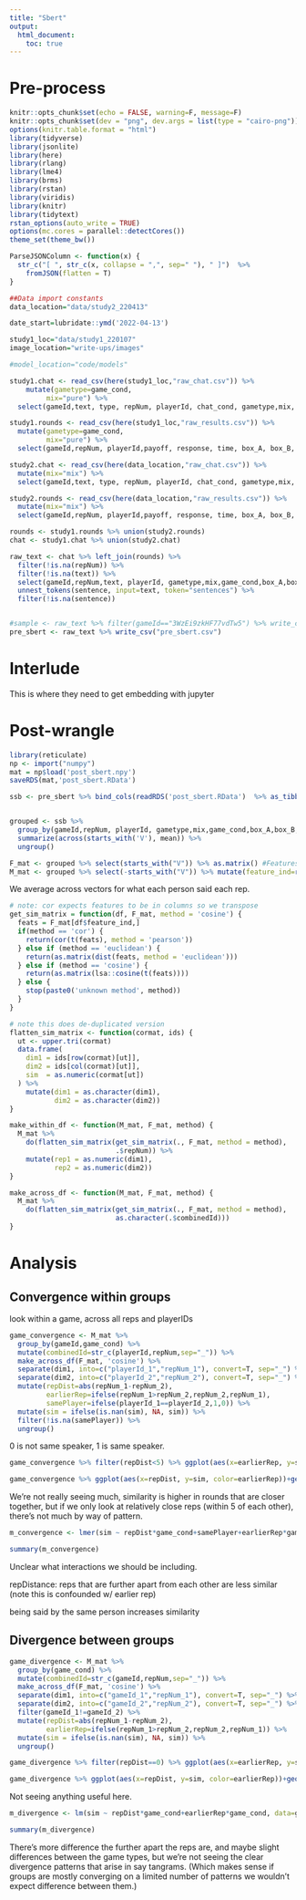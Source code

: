 ```yaml
---
title: "Sbert"
output:
  html_document: 
    toc: true
---
```


# Pre-process

```r
knitr::opts_chunk$set(echo = FALSE, warning=F, message=F)
knitr::opts_chunk$set(dev = "png", dev.args = list(type = "cairo-png"))
options(knitr.table.format = "html")
library(tidyverse)
library(jsonlite)
library(here)
library(rlang)
library(lme4)
library(brms)
library(rstan)
library(viridis)
library(knitr)
library(tidytext)
rstan_options(auto_write = TRUE)
options(mc.cores = parallel::detectCores())
theme_set(theme_bw())

ParseJSONColumn <- function(x) {
  str_c("[ ", str_c(x, collapse = ",", sep=" "), " ]")  %>% 
    fromJSON(flatten = T)
}

##Data import constants
data_location="data/study2_220413"

date_start=lubridate::ymd('2022-04-13')

study1_loc="data/study1_220107"
image_location="write-ups/images"

#model_location="code/models"
```


```r
study1.chat <- read_csv(here(study1_loc,"raw_chat.csv")) %>% 
    mutate(gametype=game_cond,
         mix="pure") %>% 
  select(gameId,text, type, repNum, playerId, chat_cond, gametype,mix, game_cond, targets)

study1.rounds <- read_csv(here(study1_loc,"raw_results.csv")) %>% 
  mutate(gametype=game_cond,
         mix="pure") %>% 
  select(gameId,repNum, playerId,payoff, response, time, box_A, box_B, AA, AB, BA, BB, chat_cond, gametype,mix, role)

study2.chat <- read_csv(here(data_location,"raw_chat.csv")) %>% 
  mutate(mix="mix") %>% 
  select(gameId,text, type, repNum, playerId, chat_cond, gametype,mix, game_cond, targets)

study2.rounds <- read_csv(here(data_location,"raw_results.csv")) %>% 
  mutate(mix="mix") %>% 
  select(gameId,repNum, playerId,payoff, response, time, box_A, box_B, AA, AB, BA, BB, chat_cond, gametype,mix, role)

rounds <- study1.rounds %>% union(study2.rounds)
chat <- study1.chat %>% union(study2.chat)


```

```r

raw_text <- chat %>% left_join(rounds) %>% 
  filter(!is.na(repNum)) %>% 
  filter(!is.na(text)) %>% 
  select(gameId,repNum,text, playerId, gametype,mix,game_cond,box_A,box_B,payoff,response,AA,AB,BA,BB) %>% 
  unnest_tokens(sentence, input=text, token="sentences") %>% 
  filter(!is.na(sentence))


#sample <- raw_text %>% filter(gameId=="3WzEi9zkHF77vdTw5") %>% write_csv("sample.csv")
pre_sbert <- raw_text %>% write_csv("pre_sbert.csv")
```

# Interlude
This is where they need to get embedding with jupyter

# Post-wrangle

```r
library(reticulate)
np <- import("numpy")
mat = np$load('post_sbert.npy')
saveRDS(mat,'post_sbert.RData')
```

```r
ssb <- pre_sbert %>% bind_cols(readRDS('post_sbert.RData')  %>% as_tibble())


grouped <- ssb %>%
  group_by(gameId,repNum, playerId, gametype,mix,game_cond,box_A,box_B,payoff,response,AA,AB,BA,BB) %>% 
  summarize(across(starts_with('V'), mean)) %>% 
  ungroup() 

F_mat <- grouped %>% select(starts_with("V")) %>% as.matrix() #Features
M_mat <- grouped %>% select(-starts_with("V")) %>% mutate(feature_ind=row_number())
```

We average across vectors for what each person said each rep. 

```r
# note: cor expects features to be in columns so we transpose
get_sim_matrix = function(df, F_mat, method = 'cosine') {
  feats = F_mat[df$feature_ind,]
  if(method == 'cor') {
    return(cor(t(feats), method = 'pearson'))
  } else if (method == 'euclidean') {
    return(as.matrix(dist(feats, method = 'euclidean')))
  } else if (method == 'cosine') {
    return(as.matrix(lsa::cosine(t(feats))))
  } else {
    stop(paste0('unknown method', method))
  }
}

# note this does de-duplicated version
flatten_sim_matrix <- function(cormat, ids) {
  ut <- upper.tri(cormat)
  data.frame(
    dim1 = ids[row(cormat)[ut]],
    dim2 = ids[col(cormat)[ut]],
    sim  = as.numeric(cormat[ut])
  ) %>%
    mutate(dim1 = as.character(dim1),
           dim2 = as.character(dim2))
}

make_within_df <- function(M_mat, F_mat, method) {
  M_mat %>%
    do(flatten_sim_matrix(get_sim_matrix(., F_mat, method = method),
                          .$repNum)) %>%
    mutate(rep1 = as.numeric(dim1), 
           rep2 = as.numeric(dim2)) 
}

make_across_df <- function(M_mat, F_mat, method) {
  M_mat %>%
    do(flatten_sim_matrix(get_sim_matrix(., F_mat, method = method),
                          as.character(.$combinedId)))
}
```

# Analysis

## Convergence within groups

look within a game, across all reps and playerIDs

```r

game_convergence <- M_mat %>% 
  group_by(gameId,game_cond) %>% 
  mutate(combinedId=str_c(playerId,repNum,sep="_")) %>% 
  make_across_df(F_mat, 'cosine') %>% 
  separate(dim1, into=c("playerId_1","repNum_1"), convert=T, sep="_") %>% 
  separate(dim2, into=c("playerId_2","repNum_2"), convert=T, sep="_") %>% 
  mutate(repDist=abs(repNum_1-repNum_2),
         earlierRep=ifelse(repNum_1>repNum_2,repNum_2,repNum_1),
         samePlayer=ifelse(playerId_1==playerId_2,1,0)) %>% 
  mutate(sim = ifelse(is.nan(sim), NA, sim)) %>%
  filter(!is.na(samePlayer)) %>% 
  ungroup()

```

0 is not same speaker, 1 is same speaker.

```r
game_convergence %>% filter(repDist<5) %>% ggplot(aes(x=earlierRep, y=sim, color=repDist))+geom_point(alpha=.1)+geom_smooth()+facet_grid(game_cond~samePlayer)+labs(title="Rep distance <5")

game_convergence %>% ggplot(aes(x=repDist, y=sim, color=earlierRep))+geom_point(alpha=.01)+geom_smooth()+facet_grid(game_cond~samePlayer)

```

We're not really seeing much, similarity is higher in rounds that are closer together, but if we only look at relatively close reps (within 5 of each other), there's not much by way of pattern.

```r
m_convergence <- lmer(sim ~ repDist*game_cond+samePlayer+earlierRep*game_cond + (1|gameId), data=game_convergence)

summary(m_convergence)
```

Unclear what interactions we should be including. 

repDistance: reps that are further apart from each other are less similar (note this is confounded w/ earlier rep)

being said by the same person increases similarity

## Divergence between groups

```r

game_divergence <- M_mat %>% 
  group_by(game_cond) %>% 
  mutate(combinedId=str_c(gameId,repNum,sep="_")) %>% 
  make_across_df(F_mat, 'cosine') %>% 
  separate(dim1, into=c("gameId_1","repNum_1"), convert=T, sep="_") %>% 
  separate(dim2, into=c("gameId_2","repNum_2"), convert=T, sep="_") %>% 
  filter(gameId_1!=gameId_2) %>% 
  mutate(repDist=abs(repNum_1-repNum_2),
         earlierRep=ifelse(repNum_1>repNum_2,repNum_2,repNum_1)) %>% 
  mutate(sim = ifelse(is.nan(sim), NA, sim)) %>%
  ungroup()
```

```r
game_divergence %>% filter(repDist==0) %>% ggplot(aes(x=earlierRep, y=sim))+geom_point(alpha=.1)+geom_smooth()+facet_grid(game_cond~.)+labs(title="Rep distance == 0")

game_divergence %>% ggplot(aes(x=repDist, y=sim, color=earlierRep))+geom_point(alpha=.01)+geom_smooth()+facet_grid(game_cond~.)

```

Not seeing anything useful here.

```r

m_divergence <- lm(sim ~ repDist*game_cond+earlierRep*game_cond, data=game_convergence)

summary(m_divergence)
```

There's more difference the further apart the reps are, and maybe slight differences between the game types, but we're not seeing the clear divergence patterns that arise in say tangrams. (Which makes sense if groups are mostly converging on a limited number of patterns we wouldn't expect difference between them.)